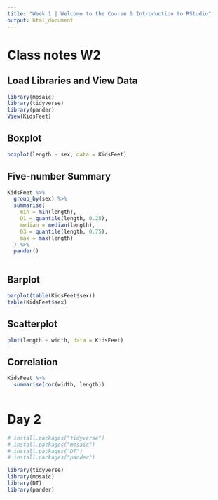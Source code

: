 ```yaml
---
title: "Week 1 | Welcome to the Course & Introduction to RStudio"
output: html_document
---
```


# Class notes W2

## Load Libraries and View Data

```r

library(mosaic)
library(tidyverse)
library(pander)
View(KidsFeet)

```

## Boxplot
```r

boxplot(length ~ sex, data = KidsFeet)

```

## Five-number Summary
```r


KidsFeet %>% 
  group_by(sex) %>% 
  summarise(
    min = min(length),
    Q1 = quantile(length, 0.25),
    median = median(length),
    Q3 = quantile(length, 0.75),
    max = max(length)
  ) %>% 
  pander()
  

```

## Barplot
```r
barplot(table(KidsFeet$sex))
table(KidsFeet$sex)

```

## Scatterplot 
```r

plot(length ~ width, data = KidsFeet)

```

## Correlation
```r

KidsFeet %>% 
  summarise(cor(width, length))
        
```
# Day 2
```r
# install.packages("tidyverse")
# install.packages("mosaic")
# install.packages("DT")
# install.packages("pander")

```
```r

library(tidyverse)
library(mosaic)
library(DT)
library(pander)

```


